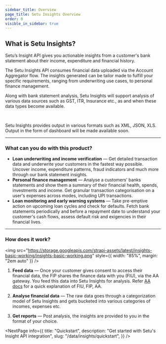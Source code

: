 ```yaml
---
sidebar_title: Overview
page_title: Setu Insights Overview
order: 0
visible_in_sidebar: true
---
```


## What is Setu Insights?

Setu’s Insight API gives you actionable insights from a customer's bank statement about their income, expenditure and financial history.

The Setu Insights API consumes financial data uploaded via the Account Aggregator flow. The insights generated can be tailor made to fulfill your specific requirements, ranging from underwriting use cases, to personal finance management.


<Callout type="tip">Along with bank statement analysis, Setu Insights will support analysis of various data sources such as GST, ITR, Insurance etc., as and when these data types become available. 
</Callout>

<br />

<Callout type="highlight">Setu Insights provides output in various formats such as  XML, JSON, XLS. Output in the form of dashboard will be made available soon.
</Callout>

<hr class="primary" />

### What can you do with this product?
- **Loan underwriting and income verification** — Get detailed transaction data and underwrite your customers in the fastest way possible. Uncover income, expenditure patterns, fraud indicators and much more through our bank statement insights.
- **Personal finance management** — Analyse a customers’ banks statements and show  them a summary of their financial health, spends, investments and income. Get granular transaction categorisation on a user's expenses across modes, including UPI transactions.
- **Loan monitoring and early warning systems** — Take pre-emptive action on upcoming loan cycles and check for defaults. Fetch bank statements periodically and before a repayment date to understand your customer's cash flows, assess default risk and exigencies in their financial lives.

<hr class="primary" />

### How does it work?

<img src="https://storage.googleapis.com/strapi-assets/latest/insights-basic-working/insights-basic-working.png"  style={{ width: "85%", margin: "2em auto" }} />


1.   **Feed data** — Once your customer gives consent to access their financial data, the FIP shares the finance data with you (FIU), via the AA gateway. You feed this data into Setu Insights for analysis. Refer <a href="/data/account-aggregator/quickstart#quickstart-guide">AA docs</a> for a quick explanation of FIU, FIP, AA.

2.   **Analyse financial data** — The raw data goes through a categorization model of Setu Insights and gets bucketed into various categories of incomes, expenses etc.

3.   **Get reports** — Post analysis, the insights are provided to you in the format of your choice.

<NextPage
    info={{
        title: "Quickstart",
        description:
            "Get started with Setu's Insight API integration",
        slug: "/data/insights/quickstart",
    }}
/>

<WasPageHelpful />

